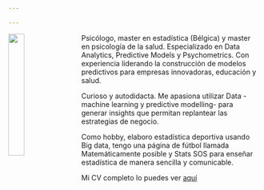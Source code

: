 ```yaml
---

---
```




<img src="images/IMG_7324.JPG" style="width:25%; margin-right: 20px" align="left">

Psicólogo, master en estadística (Bélgica) y master en psicología de la salud. Especializado en Data Analytics, Predictive Models y Psychometrics. Con experiencia liderando la construcción de modelos predictivos para empresas innovadoras, educación y salud. 
	
Curioso y autodidacta. Me apasiona utilizar Data - machine learning y predictive modelling- para generar insights que permitan replantear las estrategias de negocio.
	
Como hobby, elaboro estadística deportiva usando Big data, tengo una página de fútbol llamada Matemáticamente posible y Stats SOS para enseñar estadística de manera sencilla y comunicable.

Mi CV completo lo puedes ver [aquí](Smart_Twenty_Seconds_CV_castellano.pdf)